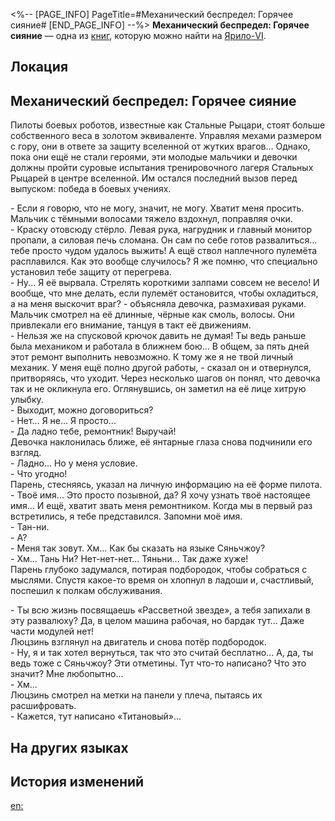<%-- [PAGE_INFO]
PageTitle=#Механический беспредел: Горячее сияние#
[END_PAGE_INFO] --%>
{{Дополнить}}
{{Книга Инфобокс
|id           = 260
|partIds      = 190509
|Название     = 
|Изображение  = Иконка Книга.png
|Мир          = Ярило-VI
|Томов        = 1
|Автор        = <!--нужно добавить-->
|Описание     = Фантастический роман, который внезапно приобрёл популярность во всём Белобоге, описывающий историю людей из будущего, сражающихся с монстрами с помощью огромных машин. Отражает культ Двигателя созидания.
|Том1         = {{tx}}
|Источник1    = {{tx|Отсутствует источник}}
|Персонажи    = 
|Фракции      = 
}}
'''Механический беспредел: Горячее сияние''' — одна из [[Книги|книг]], которую можно найти на [[Ярило-VI]].

==Локация==
{{Отметка карты|<!--название карты-->|<!--id отметки-->}}

==Механический беспредел: Горячее сияние==
''{{Размер|-2|*Фэнтезийный роман, внезапно ставший популярным в Белобоге, описывает цивилизацию будущего, которая использует огромные машины для сражения с монстрами. Это выдержка из последней главы первой книги*}}''

Пилоты боевых роботов, известные как Стальные Рыцари, стоят больше собственного веса в золотом эквиваленте. Управляя мехами размером с гору, они в ответе за защиту вселенной от жутких врагов... Однако, пока они ещё не стали героями, эти молодые мальчики и девочки должны пройти суровые испытания тренировочного лагеря Стальных Рыцарей в центре вселенной. Им остался последний вызов перед выпуском: победа в боевых учениях.


- Если я говорю, что не могу, значит, не могу. Хватит меня просить.<br />
Мальчик с тёмными волосами тяжело вздохнул, поправляя очки.<br />
- Краску отовсюду стёрло. Левая рука, нагрудник и главный монитор пропали, а силовая печь сломана. Он сам по себе готов развалиться... тебе просто чудом удалось выжить! А ещё ствол наплечного пулемёта расплавился. Как это вообще случилось? Я же помню, что специально установил тебе защиту от перегрева.<br />
- Ну... Я её вырвала. Стрелять короткими залпами совсем не весело! И вообще, что мне делать, если пулемёт остановится, чтобы охладиться, а на меня выскочит враг? - объясняла девочка, размахивая руками. Мальчик смотрел на её длинные, чёрные как смоль, волосы. Они привлекали его внимание, танцуя в такт её движениям.<br />
- Нельзя же на спусковой крючок давить не думая! Ты ведь раньше была механиком и работала в ближнем бою... В общем, за пять дней этот ремонт выполнить невозможно. К тому же я не твой личный механик. У меня ещё полно другой работы, - сказал он и отвернулся, притворяясь, что уходит. Через несколько шагов он понял, что девочка так и не окликнула его. Оглянувшись, он заметил на её лице хитрую улыбку.<br />
- Выходит, можно договориться?<br />
- Нет... Я не... Я просто...<br />
- Да ладно тебе, ремонтник! Выручай!<br />
Девочка наклонилась ближе, её янтарные глаза снова подчинили его взгляд.<br />
- Ладно... Но у меня условие.<br />
- Что угодно!<br />
Парень, стесняясь, указал на личную информацию на её форме пилота.<br />
- Твоё имя... Это просто позывной, да? Я хочу узнать твоё настоящее имя... И ещё, хватит звать меня ремонтником. Когда мы в первый раз встретились, я тебе представился. Запомни моё имя.<br />
- Тан-ни.<br />
- А?<br />
- Меня так зовут. Хм... Как бы сказать на языке Сяньчжоу?<br />
- Хм... Тань Ни? Нет-нет-нет... Тяньни... Так даже хуже!<br />
Парень глубоко задумался, потирая подбородок, чтобы собраться с мыслями. Спустя какое-то время он хлопнул в ладоши и, счастливый, поспешил к полкам обслуживания.


- Ты всю жизнь посвящаешь «Рассветной звезде», а тебя запихали в эту развалюху? Да, в целом машина рабочая, но бардак тут... Даже части модулей нет!<br />
Люцзинь взглянул на двигатель и снова потёр подбородок.<br />
- Ну, я и так хотел вернуться, так что это считай бесплатно... А, да, ты ведь тоже с Сяньчжоу? Эти отметины. Тут что-то написано? Что это значит? Мне любопытно...<br />
- Хм...<br />
Люцзинь смотрел на метки на панели у плеча, пытаясь их расшифровать.<br />
- Кажется, тут написано «Титановый»...

==На других языках==
{{На других языках
|en   = ''Mech Mayhem: Hot-Blooded Radiance''
|zhs  = 《机甲乱斗：热血闪耀》
|zht  = 《機甲亂鬥：熱血閃耀》
|ja   = 『機甲大乱闘：熱血の輝き』
|ko   = ≪기갑 난투: 열혈의 빛≫
|es   = «Caos mecánico: Brillo de sangre caliente»
|fr   = ''Les Mécanautes : Lueur au sang chaud''
|ru   = Механический беспредел: Горячее сияние
|th   = "สงครามหุ่นยนต์หุ้มเกราะ: เลือดร้อนที่เปล่งประกาย"
|vi   = Robot Chiến Đấu: Nhiệt Huyết Bừng Bừng
|de   = „Mech-Chaos: Strahlende Weißglut“
|id   = "Pertempuran Mecha: Semangat Bergelora"
|pt   = "Caos mecânico: Radiância Ardente"
}}

==История изменений==
{{История изменений|3.5}}

[[en:]]